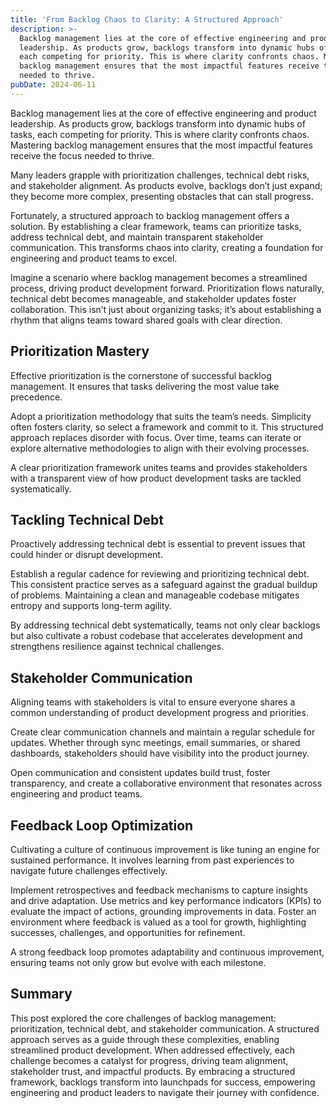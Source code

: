 ```yaml
---
title: 'From Backlog Chaos to Clarity: A Structured Approach'
description: >-
  Backlog management lies at the core of effective engineering and product
  leadership. As products grow, backlogs transform into dynamic hubs of tasks,
  each competing for priority. This is where clarity confronts chaos. Mastering
  backlog management ensures that the most impactful features receive the focus
  needed to thrive.
pubDate: 2024-06-11
---
```

Backlog management lies at the core of effective engineering and product leadership. As products grow, backlogs transform into dynamic hubs of tasks, each competing for priority. This is where clarity confronts chaos. Mastering backlog management ensures that the most impactful features receive the focus needed to thrive.

Many leaders grapple with prioritization challenges, technical debt risks, and stakeholder alignment. As products evolve, backlogs don’t just expand; they become more complex, presenting obstacles that can stall progress.

Fortunately, a structured approach to backlog management offers a solution. By establishing a clear framework, teams can prioritize tasks, address technical debt, and maintain transparent stakeholder communication. This transforms chaos into clarity, creating a foundation for engineering and product teams to excel.

Imagine a scenario where backlog management becomes a streamlined process, driving product development forward. Prioritization flows naturally, technical debt becomes manageable, and stakeholder updates foster collaboration. This isn’t just about organizing tasks; it’s about establishing a rhythm that aligns teams toward shared goals with clear direction.

## Prioritization Mastery

Effective prioritization is the cornerstone of successful backlog management. It ensures that tasks delivering the most value take precedence.

Adopt a prioritization methodology that suits the team’s needs. Simplicity often fosters clarity, so select a framework and commit to it. This structured approach replaces disorder with focus. Over time, teams can iterate or explore alternative methodologies to align with their evolving processes.

A clear prioritization framework unites teams and provides stakeholders with a transparent view of how product development tasks are tackled systematically.

## Tackling Technical Debt

Proactively addressing technical debt is essential to prevent issues that could hinder or disrupt development.

Establish a regular cadence for reviewing and prioritizing technical debt. This consistent practice serves as a safeguard against the gradual buildup of problems. Maintaining a clean and manageable codebase mitigates entropy and supports long-term agility.

By addressing technical debt systematically, teams not only clear backlogs but also cultivate a robust codebase that accelerates development and strengthens resilience against technical challenges.

## Stakeholder Communication

Aligning teams with stakeholders is vital to ensure everyone shares a common understanding of product development progress and priorities.

Create clear communication channels and maintain a regular schedule for updates. Whether through sync meetings, email summaries, or shared dashboards, stakeholders should have visibility into the product journey.

Open communication and consistent updates build trust, foster transparency, and create a collaborative environment that resonates across engineering and product teams.

## Feedback Loop Optimization

Cultivating a culture of continuous improvement is like tuning an engine for sustained performance. It involves learning from past experiences to navigate future challenges effectively.

Implement retrospectives and feedback mechanisms to capture insights and drive adaptation. Use metrics and key performance indicators (KPIs) to evaluate the impact of actions, grounding improvements in data. Foster an environment where feedback is valued as a tool for growth, highlighting successes, challenges, and opportunities for refinement.

A strong feedback loop promotes adaptability and continuous improvement, ensuring teams not only grow but evolve with each milestone.

## Summary

This post explored the core challenges of backlog management: prioritization, technical debt, and stakeholder communication. A structured approach serves as a guide through these complexities, enabling streamlined product development. When addressed effectively, each challenge becomes a catalyst for progress, driving team alignment, stakeholder trust, and impactful products. By embracing a structured framework, backlogs transform into launchpads for success, empowering engineering and product leaders to navigate their journey with confidence.
